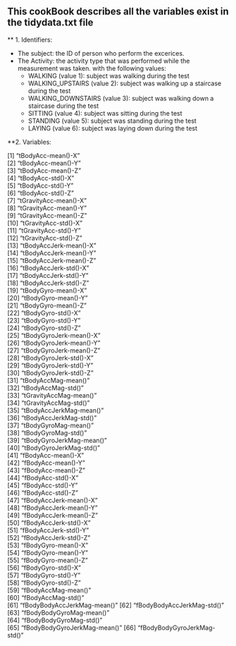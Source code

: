 ## This cookBook describes all the variables exist in the tidydata.txt file
** 1. Identifiers:

* The subject: the ID of person who perform the excerices.
* The Activity: the activity type that was performed while the measurement was taken. with the following values:
  + WALKING (value 1): subject was walking during the test
  + WALKING_UPSTAIRS (value 2): subject was walking up a staircase during the test
  + WALKING_DOWNSTAIRS (value 3): subject was walking down a staircase during the test
  + SITTING (value 4): subject was sitting during the test
  + STANDING (value 5): subject was standing during the test
  + LAYING (value 6): subject was laying down during the test


**2. Variables:

 [1] "tBodyAcc-mean()-X"          
 [2] "tBodyAcc-mean()-Y"          
 [3] "tBodyAcc-mean()-Z"          
 [4] "tBodyAcc-std()-X"           
 [5] "tBodyAcc-std()-Y"           
 [6] "tBodyAcc-std()-Z"           
 [7] "tGravityAcc-mean()-X"       
 [8] "tGravityAcc-mean()-Y"       
 [9] "tGravityAcc-mean()-Z"       
[10] "tGravityAcc-std()-X"        
[11] "tGravityAcc-std()-Y"        
[12] "tGravityAcc-std()-Z"        
[13] "tBodyAccJerk-mean()-X"      
[14] "tBodyAccJerk-mean()-Y"      
[15] "tBodyAccJerk-mean()-Z"      
[16] "tBodyAccJerk-std()-X"       
[17] "tBodyAccJerk-std()-Y"       
[18] "tBodyAccJerk-std()-Z"       
[19] "tBodyGyro-mean()-X"         
[20] "tBodyGyro-mean()-Y"         
[21] "tBodyGyro-mean()-Z"         
[22] "tBodyGyro-std()-X"          
[23] "tBodyGyro-std()-Y"          
[24] "tBodyGyro-std()-Z"          
[25] "tBodyGyroJerk-mean()-X"     
[26] "tBodyGyroJerk-mean()-Y"     
[27] "tBodyGyroJerk-mean()-Z"     
[28] "tBodyGyroJerk-std()-X"      
[29] "tBodyGyroJerk-std()-Y"      
[30] "tBodyGyroJerk-std()-Z"      
[31] "tBodyAccMag-mean()"         
[32] "tBodyAccMag-std()"          
[33] "tGravityAccMag-mean()"      
[34] "tGravityAccMag-std()"       
[35] "tBodyAccJerkMag-mean()"     
[36] "tBodyAccJerkMag-std()"      
[37] "tBodyGyroMag-mean()"        
[38] "tBodyGyroMag-std()"         
[39] "tBodyGyroJerkMag-mean()"    
[40] "tBodyGyroJerkMag-std()"     
[41] "fBodyAcc-mean()-X"          
[42] "fBodyAcc-mean()-Y"          
[43] "fBodyAcc-mean()-Z"          
[44] "fBodyAcc-std()-X"           
[45] "fBodyAcc-std()-Y"           
[46] "fBodyAcc-std()-Z"           
[47] "fBodyAccJerk-mean()-X"      
[48] "fBodyAccJerk-mean()-Y"      
[49] "fBodyAccJerk-mean()-Z"      
[50] "fBodyAccJerk-std()-X"       
[51] "fBodyAccJerk-std()-Y"       
[52] "fBodyAccJerk-std()-Z"       
[53] "fBodyGyro-mean()-X"         
[54] "fBodyGyro-mean()-Y"         
[55] "fBodyGyro-mean()-Z"         
[56] "fBodyGyro-std()-X"          
[57] "fBodyGyro-std()-Y"          
[58] "fBodyGyro-std()-Z"          
[59] "fBodyAccMag-mean()"         
[60] "fBodyAccMag-std()"          
[61] "fBodyBodyAccJerkMag-mean()" 
[62] "fBodyBodyAccJerkMag-std()"  
[63] "fBodyBodyGyroMag-mean()"    
[64] "fBodyBodyGyroMag-std()"     
[65] "fBodyBodyGyroJerkMag-mean()"
[66] "fBodyBodyGyroJerkMag-std()" 
